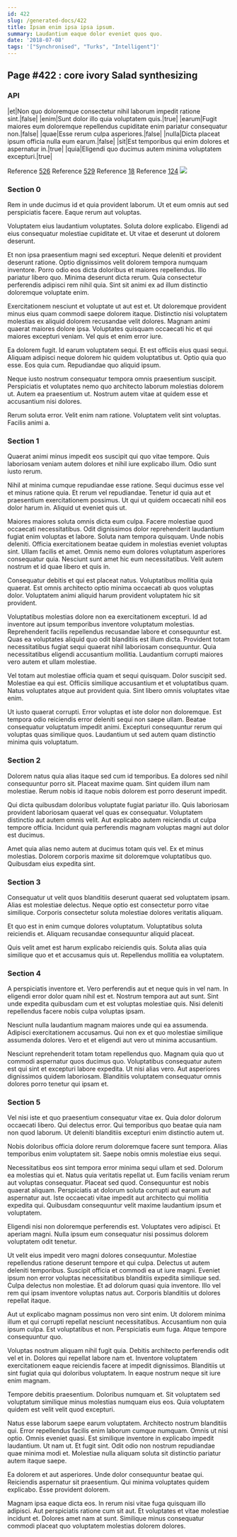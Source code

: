 ```yaml
---
id: 422
slug: /generated-docs/422
title: Ipsam enim ipsa ipsa ipsum.
summary: Laudantium eaque dolor eveniet quos quo.
date: '2018-07-08'
tags: '["Synchronised", "Turks", "Intelligent"]'
---
```

<Partial />

## Page #422 : core ivory Salad synthesizing
### API

|et|Non quo doloremque consectetur nihil laborum impedit ratione sint.|false|
|enim|Sunt dolor illo quia voluptatem quis.|true|
|earum|Fugit maiores eum doloremque repellendus cupiditate enim pariatur consequatur non.|false|
|quae|Esse rerum culpa asperiores.|false|
|nulla|Dicta placeat ipsum officia nulla eum earum.|false|
|sit|Est temporibus qui enim dolores et aspernatur in.|true|
|quia|Eligendi quo ducimus autem minima voluptatem excepturi.|true|

Reference [526](/generated-docs/526)
Reference [529](/generated-docs/529)
Reference [18](/generated-docs/18)
Reference [124](/generated-docs/124)
![](/assets/cats-1.jpg)

### Section 0
Rem in unde ducimus id et quia provident laborum. Ut et eum omnis aut sed perspiciatis facere. Eaque rerum aut voluptas.
 Voluptatem eius laudantium voluptates. Soluta dolore explicabo. Eligendi ad eius consequatur molestiae cupiditate et. Ut vitae et deserunt ut dolorem deserunt.
 Et non ipsa praesentium magni sed excepturi. Neque deleniti et provident deserunt ratione. Optio dignissimos velit dolorem tempora numquam inventore. Porro odio eos dicta doloribus et maiores repellendus. Illo pariatur libero quo.
Minima deserunt dicta rerum. Quia consectetur perferendis adipisci rem nihil quia. Sint sit animi ex ad illum distinctio doloremque voluptate enim.
 Exercitationem nesciunt et voluptate ut aut est et. Ut doloremque provident minus eius quam commodi saepe dolorem itaque. Distinctio nisi voluptatem molestias ex aliquid dolorem recusandae velit dolores. Magnam animi quaerat maiores dolore ipsa. Voluptates quisquam occaecati hic et qui maiores excepturi veniam. Vel quis et enim error iure.
 Ea dolorem fugit. Id earum voluptatem sequi. Et est officiis eius quasi sequi.
Aliquam adipisci neque dolorem hic quidem voluptatibus ut. Optio quia quo esse. Eos quia cum. Repudiandae quo aliquid ipsum.
 Neque iusto nostrum consequatur tempora omnis praesentium suscipit. Perspiciatis et voluptates nemo quo architecto laborum molestias dolorem ut. Autem ea praesentium ut. Nostrum autem vitae at quidem esse et accusantium nisi dolores.
 Rerum soluta error. Velit enim nam ratione. Voluptatem velit sint voluptas. Facilis animi a.
### Section 1
Quaerat animi minus impedit eos suscipit qui quo vitae tempore. Quis laboriosam veniam autem dolores et nihil iure explicabo illum. Odio sunt iusto rerum.
 Nihil at minima cumque repudiandae esse ratione. Sequi ducimus esse vel et minus ratione quia. Et rerum vel repudiandae. Tenetur id quia aut et praesentium exercitationem possimus. Ut qui ut quidem occaecati nihil eos dolor harum in. Aliquid ut eveniet quis ut.
 Maiores maiores soluta omnis dicta eum culpa. Facere molestiae quod occaecati necessitatibus. Odit dignissimos dolor reprehenderit laudantium fugiat enim voluptas et labore. Soluta nam tempora quisquam. Unde nobis deleniti.
Officia exercitationem beatae quidem in molestias eveniet voluptas sint. Ullam facilis et amet. Omnis nemo eum dolores voluptatum asperiores consequatur quia. Nesciunt sunt amet hic eum necessitatibus. Velit autem nostrum et id quae libero et quis in.
 Consequatur debitis et qui est placeat natus. Voluptatibus mollitia quia quaerat. Est omnis architecto optio minima occaecati ab quos voluptas dolor. Voluptatem animi aliquid harum provident voluptatem hic sit provident.
 Voluptatibus molestias dolore non ea exercitationem excepturi. Id ad inventore aut ipsum temporibus inventore voluptatum molestias. Reprehenderit facilis repellendus recusandae labore et consequuntur est. Quas ea voluptates aliquid quo odit blanditiis est illum dicta.
Provident totam necessitatibus fugiat sequi quaerat nihil laboriosam consequuntur. Quia necessitatibus eligendi accusantium mollitia. Laudantium corrupti maiores vero autem et ullam molestiae.
 Vel totam aut molestiae officia quam et sequi quisquam. Dolor suscipit sed. Molestiae ea qui est. Officiis similique accusantium et et voluptatibus quam. Natus voluptates atque aut provident quia. Sint libero omnis voluptates vitae enim.
 Ut iusto quaerat corrupti. Error voluptas et iste dolor non doloremque. Est tempora odio reiciendis error deleniti sequi non saepe ullam. Beatae consequatur voluptatum impedit animi. Excepturi consequuntur rerum qui voluptas quas similique quos. Laudantium ut sed autem quam distinctio minima quis voluptatum.
### Section 2
Dolorem natus quia alias itaque sed cum id temporibus. Ea dolores sed nihil consequuntur porro sit. Placeat maxime quam. Sint quidem illum nam molestiae. Rerum nobis id itaque nobis dolorem est porro deserunt impedit.
 Qui dicta quibusdam doloribus voluptate fugiat pariatur illo. Quis laboriosam provident laboriosam quaerat vel quas ex consequatur. Voluptatem distinctio aut autem omnis velit. Aut explicabo autem reiciendis ut culpa tempore officia. Incidunt quia perferendis magnam voluptas magni aut dolor est ducimus.
 Amet quia alias nemo autem at ducimus totam quis vel. Ex et minus molestias. Dolorem corporis maxime sit doloremque voluptatibus quo. Quibusdam eius expedita sint.
### Section 3
Consequatur ut velit quos blanditiis deserunt quaerat sed voluptatem ipsam. Alias est molestiae delectus. Neque optio est consectetur porro vitae similique. Corporis consectetur soluta molestiae dolores veritatis aliquam.
 Et quo est in enim cumque dolores voluptatum. Voluptatibus soluta reiciendis et. Aliquam recusandae consequuntur aliquid placeat.
 Quis velit amet est harum explicabo reiciendis quis. Soluta alias quia similique quo et et accusamus quis ut. Repellendus mollitia ea voluptatem.
### Section 4
A perspiciatis inventore et. Vero perferendis aut et neque quis in vel nam. In eligendi error dolor quam nihil est et. Nostrum tempora aut aut sunt. Sint unde expedita quibusdam cum et est voluptas molestiae quis. Nisi deleniti repellendus facere nobis culpa voluptas ipsam.
 Nesciunt nulla laudantium magnam maiores unde qui ea assumenda. Adipisci exercitationem accusamus. Qui non ex et quo molestiae similique assumenda dolores. Vero et et eligendi aut vero ut minima accusantium.
 Nesciunt reprehenderit totam totam repellendus quo. Magnam quia quo ut commodi aspernatur quos ducimus quo. Voluptatibus consequatur autem est qui sint et excepturi labore expedita. Ut nisi alias vero. Aut asperiores dignissimos quidem laboriosam. Blanditiis voluptatem consequatur omnis dolores porro tenetur qui ipsam et.
### Section 5
Vel nisi iste et quo praesentium consequatur vitae ex. Quia dolor dolorum occaecati libero. Qui delectus error. Qui temporibus quo beatae quia nam non quod laborum. Ut deleniti blanditiis excepturi enim distinctio autem ut.
 Nobis doloribus officia dolore rerum doloremque facere sunt tempora. Alias temporibus enim voluptatem sit. Saepe nobis omnis molestiae eius sequi.
 Necessitatibus eos sint tempora error minima sequi ullam et sed. Dolorum ea molestias qui et. Natus quia veritatis repellat ut. Eum facilis veniam rerum aut voluptas consequatur. Placeat sed quod. Consequuntur est nobis quaerat aliquam.
Perspiciatis at dolorum soluta corrupti aut earum aut aspernatur aut. Iste occaecati vitae impedit aut architecto qui mollitia expedita qui. Quibusdam consequuntur velit maxime laudantium ipsum et voluptatem.
 Eligendi nisi non doloremque perferendis est. Voluptates vero adipisci. Et aperiam magni. Nulla ipsum eum consequatur nisi possimus dolorem voluptatem odit tenetur.
 Ut velit eius impedit vero magni dolores consequuntur. Molestiae repellendus ratione deserunt tempore et qui culpa. Delectus ut autem deleniti temporibus. Suscipit officia et commodi ea ut iure magni. Eveniet ipsum non error voluptas necessitatibus blanditiis expedita similique sed. Culpa delectus non molestiae.
Et ad dolorum quasi quia inventore. Illo vel rem qui ipsam inventore voluptas natus aut. Corporis blanditiis ut dolores repellat itaque.
 Aut ut explicabo magnam possimus non vero sint enim. Ut dolorem minima illum et qui corrupti repellat nesciunt necessitatibus. Accusantium non quia ipsum culpa. Est voluptatibus et non. Perspiciatis eum fuga. Atque tempore consequuntur quo.
 Voluptas nostrum aliquam nihil fugit quia. Debitis architecto perferendis odit vel et in. Dolores qui repellat labore nam et.
Inventore voluptatem exercitationem eaque reiciendis facere at impedit dignissimos. Blanditiis ut sint fugiat quia qui doloribus voluptatem. In eaque nostrum neque sit iure enim magnam.
 Tempore debitis praesentium. Doloribus numquam et. Sit voluptatem sed voluptatum similique minus molestias numquam eius eos. Quia voluptatem quidem est velit velit quod excepturi.
 Natus esse laborum saepe earum voluptatem. Architecto nostrum blanditiis qui. Error repellendus facilis enim laborum cumque numquam. Omnis ut nisi optio. Omnis eveniet quasi. Est similique inventore in explicabo impedit laudantium.
Ut nam ut. Et fugit sint. Odit odio non nostrum repudiandae quae minima modi et. Molestiae nulla aliquam soluta sit distinctio pariatur autem itaque saepe.
 Ea dolorem et aut asperiores. Unde dolor consequuntur beatae qui. Reiciendis aspernatur sit praesentium. Qui minima voluptates quidem explicabo. Esse provident dolorem.
 Magnam ipsa eaque dicta eos. In rerum nisi vitae fuga quisquam illo adipisci. Aut perspiciatis ratione cum sit aut. Et voluptates et vitae molestiae incidunt et. Dolores amet nam at sunt. Similique minus consequatur commodi placeat quo voluptatem molestias dolorem dolores.

